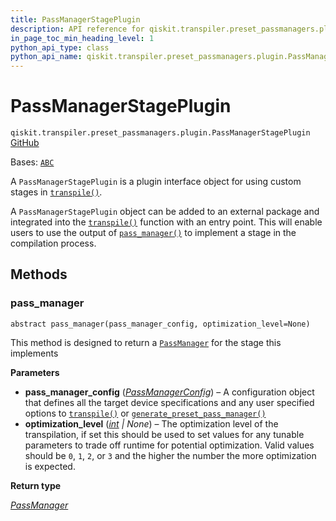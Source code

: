 ```yaml
---
title: PassManagerStagePlugin
description: API reference for qiskit.transpiler.preset_passmanagers.plugin.PassManagerStagePlugin
in_page_toc_min_heading_level: 1
python_api_type: class
python_api_name: qiskit.transpiler.preset_passmanagers.plugin.PassManagerStagePlugin
---
```


# PassManagerStagePlugin

<span id="qiskit.transpiler.preset_passmanagers.plugin.PassManagerStagePlugin" />

`qiskit.transpiler.preset_passmanagers.plugin.PassManagerStagePlugin` [GitHub](https://github.com/qiskit/qiskit/tree/main/qiskit/transpiler/preset_passmanagers/plugin.py "view source code")

Bases: [`ABC`](https://docs.python.org/3/library/abc.html#abc.ABC "(in Python v3.12)")

A `PassManagerStagePlugin` is a plugin interface object for using custom stages in [`transpile()`](compiler#qiskit.compiler.transpile "qiskit.compiler.transpile").

A `PassManagerStagePlugin` object can be added to an external package and integrated into the [`transpile()`](compiler#qiskit.compiler.transpile "qiskit.compiler.transpile") function with an entry point. This will enable users to use the output of [`pass_manager()`](#qiskit.transpiler.preset_passmanagers.plugin.PassManagerStagePlugin.pass_manager "qiskit.transpiler.preset_passmanagers.plugin.PassManagerStagePlugin.pass_manager") to implement a stage in the compilation process.

## Methods

### pass\_manager

<span id="qiskit.transpiler.preset_passmanagers.plugin.PassManagerStagePlugin.pass_manager" />

`abstract pass_manager(pass_manager_config, optimization_level=None)`

This method is designed to return a [`PassManager`](qiskit.transpiler.PassManager "qiskit.transpiler.PassManager") for the stage this implements

**Parameters**

*   **pass\_manager\_config** ([*PassManagerConfig*](qiskit.transpiler.PassManagerConfig "qiskit.transpiler.passmanager_config.PassManagerConfig")) – A configuration object that defines all the target device specifications and any user specified options to [`transpile()`](compiler#qiskit.compiler.transpile "qiskit.compiler.transpile") or [`generate_preset_pass_manager()`](transpiler_preset#qiskit.transpiler.preset_passmanagers.generate_preset_pass_manager "qiskit.transpiler.preset_passmanagers.generate_preset_pass_manager")
*   **optimization\_level** ([*int*](https://docs.python.org/3/library/functions.html#int "(in Python v3.12)") *| None*) – The optimization level of the transpilation, if set this should be used to set values for any tunable parameters to trade off runtime for potential optimization. Valid values should be `0`, `1`, `2`, or `3` and the higher the number the more optimization is expected.

**Return type**

[*PassManager*](qiskit.transpiler.PassManager "qiskit.transpiler.passmanager.PassManager")

